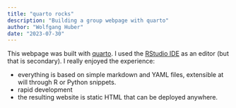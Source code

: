 ```yaml
---
title: "quarto rocks"
description: "Building a group webpage with quarto"
author: "Wolfgang Huber"
date: "2023-07-30"
---
```


This webpage was built with [quarto](https://quarto.org/).
I used the [RStudio IDE](https://posit.co/download/rstudio-desktop/) as an editor (but that is secondary).
I really enjoyed the experience:

 - everything is based on simple markdown and YAML files, extensible at will through R or Python snippets.
 - rapid development
 - the resulting website is static HTML that can be deployed anywhere.
 
